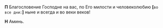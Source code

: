 **П** Благословение Господне на вас, по Его милости и человеколюбию **[**`во все дни:`**]** ныне и всегда и во веки веков!

**Н** Аминь.
